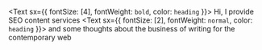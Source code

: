 <Text sx={{ fontSize: [4], fontWeight: `bold`, color: `heading` }}>
  Hi, I provide SEO content services 
</Text>
<Text sx={{ fontSize: [2], fontWeight: `normal`, color: `heading` }}>
and some thoughts about the business of writing for the contemporary web  
</Text>
